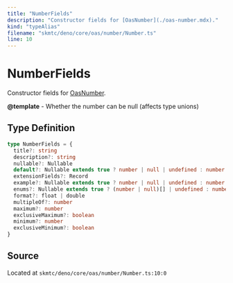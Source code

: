```yaml
---
title: "NumberFields"
description: "Constructor fields for [OasNumber](./oas-number.mdx)."
kind: "typeAlias"
filename: "skmtc/deno/core/oas/number/Number.ts"
line: 10
---
```


# NumberFields

Constructor fields for [OasNumber](./oas-number.mdx).


**@template** - Whether the number can be null (affects type unions)

## Type Definition

```typescript
type NumberFields = {
  title?: string
  description?: string
  nullable?: Nullable
  default?: Nullable extends true ? number | null | undefined : number | undefined
  extensionFields?: Record
  example?: Nullable extends true ? number | null | undefined : number | undefined
  enums?: Nullable extends true ? (number | null)[] | undefined : number[] | undefined
  format?: float | double
  multipleOf?: number
  maximum?: number
  exclusiveMaximum?: boolean
  minimum?: number
  exclusiveMinimum?: boolean
}
```

## Source

Located at `skmtc/deno/core/oas/number/Number.ts:10:0`
